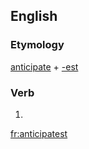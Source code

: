 ==English==

===Etymology===
[[anticipate]] + [[-est]]

===Verb===
{{head|en|verb form}}

# {{en-archaic second-person singular of|anticipate}}

[[fr:anticipatest]]